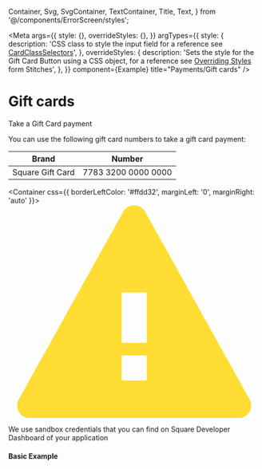   Container,
  Svg,
  SvgContainer,
  TextContainer,
  Title,
  Text,
} from '@/components/ErrorScreen/styles';

<Meta
  args={{
    style: {},
    overrideStyles: {},
  }}
  argTypes={{
    style: {
      description:
        'CSS class to style the input field for a reference see [CardClassSelectors](https://developer.squareup.com/reference/sdks/web/payments/gift-cards#GiftCard.configure.options.GiftCardOptions.style)',
    },
    overrideStyles: {
      description:
        'Sets the style for the Gift Card Button using a CSS object, for a reference see [Overriding Styles](https://stitches.dev/docs/overriding-styles) form Stitches',
    },
  }}
  component={Example}
  title="Payments/Gift cards"
/>

# Gift cards

Take a Gift Card payment

You can use the following gift card numbers to take a gift card payment:

|      Brand       |       Number        |
| :--------------: | :-----------------: |
| Square Gift Card | 7783 3200 0000 0000 |

<Container css={{ borderLeftColor: '#ffdd32', marginLeft: '0', marginRight: 'auto' }}>
  <SvgContainer>
    <Svg height={17} viewBox="0 0 20 17" width={20}>
      <path
        d="M10.874.573l8.3 14.941A1 1 0 0118.3 17H1.7a1 1 0 01-.875-1.486l8.3-14.94a1 1 0 011.75 0zM9 12v2h2v-2H9zm2-1V7H9v4h2z"
        fill="#ffdd32"
        fillRule="evenodd"
      />
    </Svg>
  </SvgContainer>

  <TextContainer>
    <Title css={{ fontWeight: 600 }}>You will not be charged for using this payment method</Title>
    <Text>
      We use sandbox credentials that you can find on Square Developer Dashboard
      of your application
    </Text>
  </TextContainer>
</Container>

#### Basic Example

<Canvas>
  <Story name="BasicExample" story={Example} />
</Canvas>

<ArgsTable story="BasicExample" />

